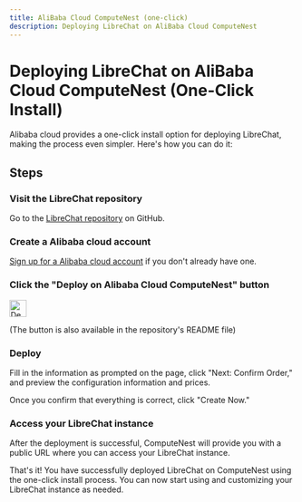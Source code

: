 ```yaml
---
title: AliBaba Cloud ComputeNest (one-click)
description: Deploying LibreChat on AliBaba Cloud ComputeNest
---
```


# Deploying LibreChat on AliBaba Cloud ComputeNest (One-Click Install)

Alibaba cloud provides a one-click install option for deploying LibreChat, making the process even simpler. Here's how you can do it:

## Steps

### **Visit the LibreChat repository**

Go to the [LibreChat repository](https://github.com/danny-avila/LibreChat) on GitHub.

### **Create a Alibaba cloud account**

[Sign up for a Alibaba cloud account](https://computenest.console.aliyun.com/service/instance/create/default?type=user&ServiceName=LibreChat%E7%A4%BE%E5%8C%BA%E7%89%88) if you don't already have one.

### **Click the "Deploy on Alibaba Cloud ComputeNest" button**

<p align="left">
    <a href="https://computenest.console.aliyun.com/service/instance/create/default?type=user&ServiceName=LibreChat%E7%A4%BE%E5%8C%BA%E7%89%88">
        <img src="https://service-info-public.oss-cn-hangzhou.aliyuncs.com/computenest-en.svg" alt="Deploy to Alibaba Cloud" height="30"/>
    </a>
</p>

(The button is also available in the repository's README file)

### **Deploy**

Fill in the information as prompted on the page, click "Next: Confirm Order," and preview the configuration information and prices.

Once you confirm that everything is correct, click "Create Now."

### **Access your LibreChat instance**

After the deployment is successful, ComputeNest will provide you with a public URL where you can access your LibreChat instance.

That's it! You have successfully deployed LibreChat on ComputeNest using the one-click install process. You can now start using and customizing your LibreChat instance as needed.
